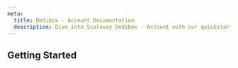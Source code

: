 ```yaml
---
meta:
  title: Dedibox - Account Documentation
  description: Dive into Scaleway Dedibox - Account with our quickstart guides, how-tos, tutorials and more.
---
```


<ProductHeader
   productName="Dedibox Account"
   productLogo="dedibox"
   description="Scaleway Dedibox account let you manage all services from the Dedibox console."
   url="/dedibox-console/account/quickstart"
   label="Dedibox Account Quickstart"
/>

## Getting Started

<Grid>
    <SummaryCard
        title="Quickstart"
        icon="rocket"
        description="Learn how to create and add a payment method to your Dedibox account."
        label="View Quickstart"
        url="/dedibox-console/account/quickstart/"
    />
    <SummaryCard
        title="Concepts"
        icon="information-circle-outline"
        description="Core concepts that give you a better understanding of your Dedibox account."
        label="View Concepts"
        url="/dedibox-console/account/concepts/"
    />
    <SummaryCard
        title="How-tos"
        icon="help-circle-outline"
        description="Check our guides to manage your Dedibox account."
        label="View How-tos"
        url="/dedibox-console/account/how-to/"
    />
</Grid>